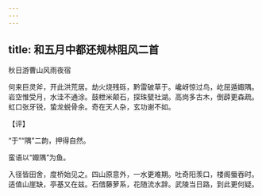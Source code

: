 ```yaml
---
---
---
```

title: 和五月中都还规林阻风二首
---



秋日游曹山风雨夜宿





何来巨灵斧，开此洪荒居。劫火烧残砾，黔雷破草于。巉岈惊过鸟，屹屈遁娵隅。岩空惟受月，水洼不通涂。鼓枻米颠石，探珠甓社湖。高岗多古木，倒薜更森疏。虹口张牙锐，蛰龙蜕骨余。奇在天人杂，玄功谢不如。

【评】

“于”“隅”二韵，押得自然。

蛮语以“娵隅”为鱼。

入径皆田舍，度桥始见之。四山原意外，一水更难期。吐奇阳羡口，楼阁蜃吞时。适值山崖缺，亭基又在兹。石借藤萝系，花随流水辞。武陵当日路，到此更何疑。